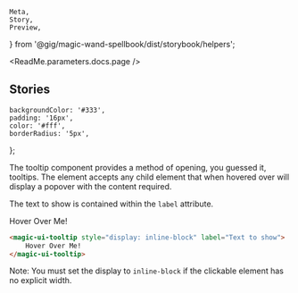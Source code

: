     Meta,
    Story,
    Preview,
} from '@gig/magic-wand-spellbook/dist/storybook/helpers';

<Meta title="UI Kit|Tooltip" />

<ReadMe.parameters.docs.page />

## Stories

    backgroundColor: '#333',
    padding: '16px',
    color: '#fff',
    borderRadius: '5px',
};

The tooltip component provides a method of opening, you guessed it, tooltips.
The element accepts any child element that when hovered over will display a popover with the content required.

The text to show is contained within the `label` attribute.

<Preview>
    <Story name="Default">
        <div style={dark}>
            <magic-ui-tooltip
                style={{ display: 'inline-block' }}
                label="Text to show"
            >
                Hover Over Me!
            </magic-ui-tooltip>
        </div>
    </Story>
</Preview>

```html
<magic-ui-tooltip style="display: inline-block" label="Text to show">
    Hover Over Me!
</magic-ui-tooltip>
```

Note: You must set the display to `inline-block` if the clickable element has no explicit width.
